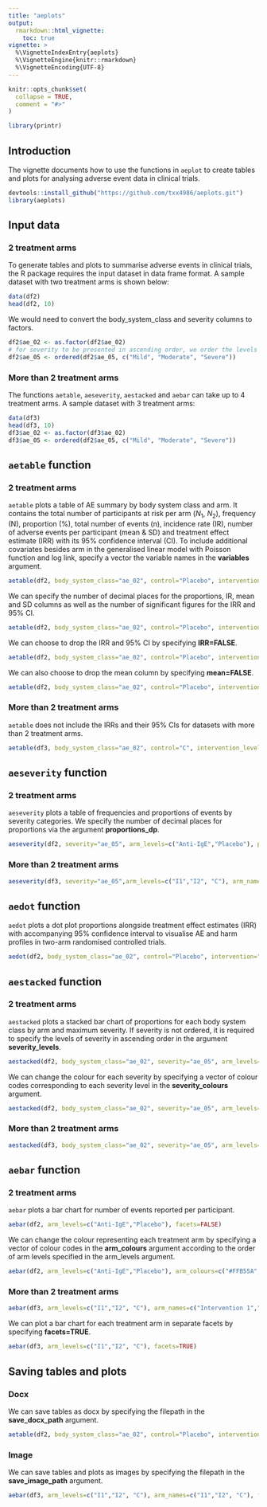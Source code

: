 ```yaml
---
title: "aeplots"
output: 
  rmarkdown::html_vignette:
    toc: true
vignette: >
  %\VignetteIndexEntry{aeplots}
  %\VignetteEngine{knitr::rmarkdown}
  %\VignetteEncoding{UTF-8}
---
```


```r
knitr::opts_chunk$set(
  collapse = TRUE,
  comment = "#>"
)
```

```r
library(printr)
```

## Introduction
The vignette documents how to use the functions in `aeplot` to create tables and plots for analysing adverse event data in clinical trials.
```r
devtools::install_github("https://github.com/txx4986/aeplots.git")
library(aeplots)
```

## Input data
### 2 treatment arms
To generate tables and plots to summarise adverse events in clinical trials, the R package requires the input dataset in data frame format. A sample dataset with two treatment arms is shown below:
```r
data(df2)
head(df2, 10)
```

We would need to convert the body_system_class and severity columns to factors.
```r
df2$ae_02 <- as.factor(df2$ae_02)
# for severity to be presented in ascending order, we order the levels
df2$ae_05 <- ordered(df2$ae_05, c("Mild", "Moderate", "Severe"))
```

### More than 2 treatment arms
The functions `aetable`, `aeseverity`, `aestacked` and `aebar` can take up to 4 treatment arms. A sample dataset with 3 treatment arms:
```r
data(df3)
head(df3, 10)
df3$ae_02 <- as.factor(df3$ae_02)
df3$ae_05 <- ordered(df2$ae_05, c("Mild", "Moderate", "Severe"))
```

## `aetable` function
### 2 treatment arms
`aetable` plots a table of AE summary by body system class and arm. It contains the total number of participants at risk per arm ($N_{1}$, $N_{2}$), frequency (N), proportion (%), total number of events (n), incidence rate (IR), number of adverse events per participant (mean & SD) and treatment effect estimate (IRR) with its 95% confidence interval (CI). To include additional covariates besides arm in the generalised linear model with Poisson function and log link, specify a vector the variable names in the **variables** argument.
```r
aetable(df2, body_system_class="ae_02", control="Placebo", intervention_levels=c("Anti-IgE"), IRR=TRUE, variables = c("agestrat", "IgEstrat"))
```

We can specify the number of decimal places for the proportions, IR, mean and SD columns as well as the number of significant figures for the IRR and 95% CI.
```r
aetable(df2, body_system_class="ae_02", control="Placebo", intervention_levels=c("Anti-IgE"), IRR=TRUE, variables = c("agestrat", "IgEstrat"), proportions_dp=2, IR_dp=2, mean_dp=2, SD_dp=2, IRR_sf=4, CI_sf=4)
```

We can choose to drop the IRR and 95% CI by specifying **IRR=FALSE**.
```r
aetable(df2, body_system_class="ae_02", control="Placebo", intervention_levels=c("Anti-IgE"), IRR=FALSE)
```

We can also choose to drop the mean column by specifying **mean=FALSE**.
```r
aetable(df2, body_system_class="ae_02", control="Placebo", intervention_levels=c("Anti-IgE"), IRR=FALSE, mean=FALSE)
```

### More than 2 treatment arms
`aetable` does not include the IRRs and their 95% CIs for datasets with more than 2 treatment arms.
```r
aetable(df3, body_system_class="ae_02", control="C", intervention_levels=c("I1", "I2"), intervention_names=c("Intervention 1", "Intervention 2"))
```

## `aeseverity` function
### 2 treatment arms
`aeseverity` plots a table of frequencies and proportions of events by severity categories. We specify the number of decimal places for proportions via the argument **proportions_dp**.
```r
aeseverity(df2, severity="ae_05", arm_levels=c("Anti-IgE","Placebo"), proportions_dp=2)
```

### More than 2 treatment arms
```r
aeseverity(df3, severity="ae_05",arm_levels=c("I1","I2", "C"), arm_names=c("Intervention 1","Intervention 2", "Control"))
```

## `aedot` function
`aedot` plots a dot plot proportions alongside treatment effect estimates (IRR) with accompanying 95% confidence interval to visualise AE and harm profiles in two-arm randomised controlled trials.
```r
aedot(df2, body_system_class="ae_02", control="Placebo", intervention="Anti-IgE")
```

## `aestacked` function
### 2 treatment arms
`aestacked` plots a stacked bar chart of proportions for each body system class by arm and maximum severity. If severity is not ordered, it is required to specify the levels of severity in ascending order in the argument **severity_levels**.
```r
aestacked(df2, body_system_class="ae_02", severity="ae_05", arm_levels=c("Anti-IgE","Placebo"), severity_levels=c("Mild", "Moderate", "Severe"))
```

We can change the colour for each severity by specifying a vector of colour codes corresponding to each severity level in the **severity_colours** argument. 
```r
aestacked(df2, body_system_class="ae_02", severity="ae_05", arm_levels=c("Anti-IgE","Placebo"), severity_levels=c("Mild", "Moderate", "Severe"), severity_colours=c("#D0EE11", "#48B5C4", "#115F9A"))
```

### More than 2 treatment arms
```r
aestacked(df3, body_system_class="ae_02", severity="ae_05", arm_levels=c("I1","I2", "C"), arm_names=c("Intervention 1","Intervention 2", "Control"), severity_levels=c("Mild", "Moderate", "Severe"))
```

## `aebar` function
### 2 treatment arms
`aebar` plots a bar chart for number of events reported per participant.
```r
aebar(df2, arm_levels=c("Anti-IgE","Placebo"), facets=FALSE)
```

We can change the colour representing each treatment arm by specifying a vector of colour codes in the **arm_colours** argument according to the order of arm levels specified in the arm_levels argument.
```r
aebar(df2, arm_levels=c("Anti-IgE","Placebo"), arm_colours=c("#FFB55A", "#B2E061"), facets=FALSE)
```

### More than 2 treatment arms
```r
aebar(df3, arm_levels=c("I1","I2", "C"), arm_names=c("Intervention 1","Intervention 2", "Control"), facets=FALSE)
```

We can plot a bar chart for each treatment arm in separate facets by specifying **facets=TRUE**.
```r
aebar(df3, arm_levels=c("I1","I2", "C"), facets=TRUE)
```

## Saving tables and plots
### Docx
We can save tables as docx by specifying the filepath in the **save_docx_path** argument.
```r
aetable(df2, body_system_class="ae_02", control="Placebo", intervention_levels=c("Anti-IgE"), IRR=TRUE, variables = c("agestrat", "IgEstrat"), save_docx_path="table.docx")
```

### Image
We can save tables and plots as images by specifying the filepath in the **save_image_path** argument.
```r
aebar(df3, arm_levels=c("I1","I2", "C"), arm_names=c("I1","I2", "C"), facets=TRUE, save_image_path="image.png")
```

